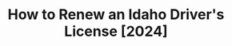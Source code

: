 ---
title: "How to Renew an Idaho Driver's License [2024]"
description: "Renew your Idaho drivers license in 2024 with our simple, step-by-step guide. Find all the necessary requirements, forms, fees, and online renewal options to ensure a hassle-free experience. Stay legal and avoid fines - start your renewal process now!"
icon: 'star-shooting'
sidebarTitle: "Idaho DL Renewal"
---